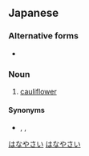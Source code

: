==Japanese==
{{ja-kanjitab|はな|や|さい}}

===Alternative forms===
* {{l|ja|花椰菜}}

===Noun===
{{ja-noun|はなやさい|ハナヤサイ}}

# [[cauliflower]]

====Synonyms====
* {{ja-r|花甘藍|はなかんらん}}, {{ja-r|花キャベツ|はなキャベツ}}, {{ja-r|カリフラワー}}

[[Category:ja:Plants|はなやさい]]
[[Category:ja:Vegetables|はなやさい]]